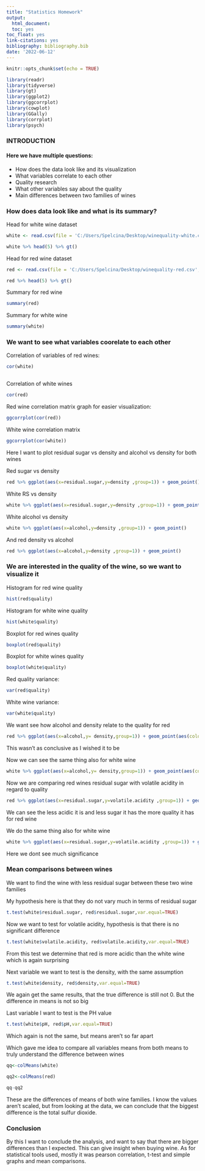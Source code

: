 ---
title: "Statistics Homework"
output:
  html_document:
  toc: yes
toc_float: yes
link-citations: yes
bibliography: bibliography.bib
date: '2022-06-12'
---


  
```{r setup, include=FALSE}
knitr::opts_chunk$set(echo = TRUE)

library(readr)
library(tidyverse)
library(gt)
library(ggplot2)
library(ggcorrplot)
library(cowplot)
library(GGally)
library(corrplot)
library(psych)

```



### INTRODUCTION



#### Here we have multiple questions: 
* How does the data look like and its visualization
* What variables correlate to each other 
* Quality research
* What other variables say about the quality
* Main differences between two families of wines




### How does data look like and what is its summary?

Head for white wine dataset


```{r data123, echo=FALSE}
white <- read.csv(file = 'C:/Users/Spelcina/Desktop/winequality-white.csv',sep=";");

white %>% head(5) %>% gt()

```


Head for red wine dataset


```{r data, echo=FALSE}
red <- read.csv(file = 'C:/Users/Spelcina/Desktop/winequality-red.csv',sep=";");

red %>% head(5) %>% gt()

```


Summary for red wine

```{r data2212, echo=FALSE}

summary(red)

```


Summary for white wine

```{r data222, echo=FALSE}

summary(white)

```





### We want to see what variables coorelate to each other


Correlation of variables of red wines:

```{r colleges, echo=FALSE}

cor(white)



```

Correlation of white wines

```{r college1s, echo=FALSE}


cor(red)

```


Red wine correlation matrix graph for easier visualization:


```{r scorer1s, warning=FALSE,echo=FALSE}

ggcorrplot(cor(red))


```


White wine correlation matrix


```{r scorers, warning=FALSE,echo=FALSE}

ggcorrplot(cor(white))


```

Here I want to plot residual sugar vs density and alcohol vs density for both wines

Red sugar vs density


```{r coqr132321, echo=FALSE}

red %>% ggplot(aes(x=residual.sugar,y=density ,group=1)) + geom_point() 

```

White RS vs density


```{r coqr135321, echo=FALSE}

white %>% ggplot(aes(x=residual.sugar,y=density ,group=1)) + geom_point() 

```


White alcohol vs density


```{r coqr137621, echo=FALSE}

white %>% ggplot(aes(x=alcohol,y=density ,group=1)) + geom_point() 

```


And red density vs alcohol


```{r qqq9989898, echo=FALSE}

red %>% ggplot(aes(x=alcohol,y=density ,group=1)) + geom_point() 

```


### We are interested in the quality of the wine, so we want to visualize it

Histogram for red wine quality

```{r qqr, echo=FALSE}
hist(red$quality) 

```

Histogram for white wine quality

```{r qqr1, echo=FALSE}
hist(white$quality)

```


Boxplot for red wines quality

```{r cow21r, echo=FALSE}

boxplot(red$quality)

```

Boxplot for white wines quality

```{r cowr, echo=FALSE}

boxplot(white$quality)

```


Red quality variance:

```{r tru11,warning=FALSE,echo=FALSE}
var(red$quality)


```

White wine variance:

```{r tru111,warning=FALSE,echo=FALSE}
var(white$quality)


```


We want see how alcohol and density relate to the quality for red

```{r coqr, echo=FALSE}

red %>% ggplot(aes(x=alcohol,y= density,group=1)) + geom_point(aes(colour = quality,size=1)) 

```

This wasn't as conclusive as I wished it to be


Now we can see the same thing also for white wine

```{r coqr1, echo=FALSE}

white %>% ggplot(aes(x=alcohol,y= density,group=1)) + geom_point(aes(colour = quality,size=1)) 

```
Now we are comparing red wines residual sugar with volatile acidity in regard to quality

```{r coqr11, echo=FALSE}

red %>% ggplot(aes(x=residual.sugar,y=volatile.acidity ,group=1)) + geom_point(aes(colour = quality,size=1)) 

```

We can see the less acidic it is and less sugar it has the more quality it has for red wine


We do the same thing also for white wine

```{r coqr1321, echo=FALSE}

white %>% ggplot(aes(x=residual.sugar,y=volatile.acidity ,group=1)) + geom_point(aes(colour = quality,size=1)) 

```


Here we dont see much significance

### Mean comparisons between wines


We want to find the wine with less residual sugar between these two wine families

My hypothesis here is that they do not vary much in terms of residual sugar

```{r tru,warning=FALSE,echo=FALSE}

t.test(white$residual.sugar, red$residual.sugar,var.equal=TRUE)

```


Now we want to test for volatile acidity, hypothesis is that there is no significant difference

```{r tru123,warning=FALSE,echo=FALSE}

t.test(white$volatile.acidity, red$volatile.acidity,var.equal=TRUE)

```

From this test we determine that red is more acidic than the white wine which is again surprising

Next variable we want to test is the density, with the same assumption

```{r tru121233,warning=FALSE,echo=FALSE}

t.test(white$density, red$density,var.equal=TRUE)

```

We again get the same results, that the true difference is still not 0. But the difference in means is not so big


Last variable I want to test is the PH value
```{r tru13223,warning=FALSE,echo=FALSE}

t.test(white$pH, red$pH,var.equal=TRUE)

```

Which again is not the same, but means aren't so far apart

Which gave me idea to compare all variables means from both means to truly understand the difference between wines

```{r tru123323,warning=FALSE,echo=FALSE}

qq<-colMeans(white)

qq2<-colMeans(red)

qq-qq2
```

These are the differences of means of both wine families. I know the values aren't scaled, but from looking at the data, we can conclude that the biggest difference is the total sulfur dioxide. 

### Conclusion

By this I want to conclude the analysis, and want to say that there are bigger differences than I expected. This can give insight when buying wine. As for statistical tools used, mostly it was pearson correlation, t-test and simple graphs and mean comparisons.
